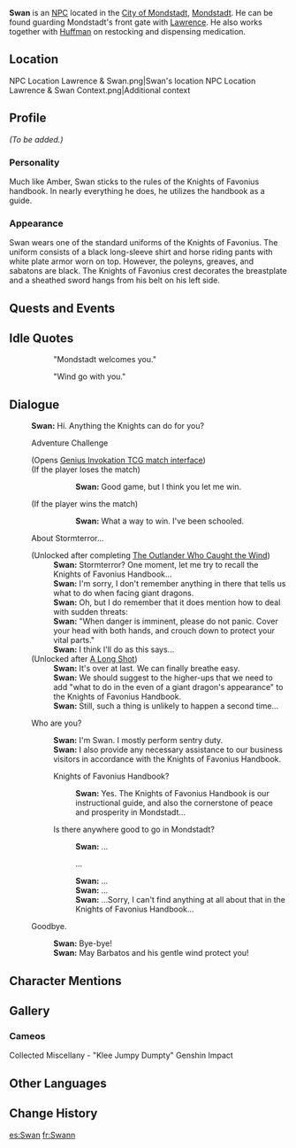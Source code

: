 {{Meta
<!-- Remove this template after adding the missing info -->
|missing_NPC_profile  = yes
}}
{{Character Infobox
|type             = NPC
|image            = NPC Swan.png
|region           = Mondstadt
|title            = Knight of Favonius
|affiliation      = Knights of Favonius
}}
'''Swan''' is an [[NPC]] located in the [[City of Mondstadt]], [[Mondstadt]]. He can be found guarding Mondstadt's front gate with [[Lawrence]]. He also works together with [[Huffman]] on restocking and dispensing medication.

==Location==
<gallery>
NPC Location Lawrence & Swan.png|Swan's location
NPC Location Lawrence & Swan Context.png|Additional context
</gallery>

==Profile==
<!-- detailed story/lore information goes here -->
''(To be added.)''

===Personality===
Much like Amber, Swan sticks to the rules of the Knights of Favonius handbook. In nearly everything he does, he utilizes the handbook as a guide.

===Appearance===
Swan wears one of the standard uniforms of the Knights of Favonius. The uniform consists of a black long-sleeve shirt and horse riding pants with white plate armor worn on top. However, the poleyns, greaves, and sabatons are black. The Knights of Favonius crest decorates the breastplate and a sheathed sword hangs from his belt on his left side.

==Quests and Events==
{{Quests and Events}}

==Idle Quotes==
{{Dialogue start}}
:: {{A|VO Swan 01.ogg}} "Mondstadt welcomes you."
:: {{A|VO Swan 02.ogg}} "Wind go with you."
{{Dialogue end}}

==Dialogue==
{{Dialogue start}}
:'''Swan:''' Hi. Anything the Knights can do for you?
:{{DIcon|TCG}} Adventure Challenge
:;(Opens [[Genius Invokation TCG/Stage/Swan/Where All Adventures Begin|Genius Invokation TCG match interface]])
:;(If the player loses the match)
:::'''Swan:''' Good game, but I think you let me win.
:;(If the player wins the match)
:::'''Swan:''' What a way to win. I've been schooled.
:{{DIcon}} About Stormterror...
:;(Unlocked after completing [[The Outlander Who Caught the Wind]])
::'''Swan:''' Stormterror? One moment, let me try to recall the Knights of Favonius Handbook...
::'''Swan:''' I'm sorry, I don't remember anything in there that tells us what to do when facing giant dragons.
::'''Swan:''' Oh, but I do remember that it does mention how to deal with sudden threats:
::'''Swan:''' "When danger is imminent, please do not panic. Cover your head with both hands, and crouch down to protect your vital parts."
::'''Swan:''' I think l'll do as this says...
:;(Unlocked after [[A Long Shot]])
::'''Swan:''' It's over at last. We can finally breathe easy.
::'''Swan:''' We should suggest to the higher-ups that we need to add "what to do in the even of a giant dragon's appearance" to the Knights of Favonius Handbook.
::'''Swan:''' Still, such a thing is unlikely to happen a second time...
:{{DIcon}} Who are you?
::'''Swan:''' I'm Swan. I mostly perform sentry duty.
::'''Swan:''' I also provide any necessary assistance to our business visitors in accordance with the Knights of Favonius Handbook.
::{{DIcon}} Knights of Favonius Handbook?
:::'''Swan:''' Yes. The Knights of Favonius Handbook is our instructional guide, and also the cornerstone of peace and prosperity in Mondstadt...
::{{DIcon}} Is there anywhere good to go in Mondstadt?
:::'''Swan:''' ...
:::{{DIcon}} ...
:::'''Swan:''' ...
:::'''Swan:''' ...
:::'''Swan:''' ...Sorry, I can't find anything at all about that in the Knights of Favonius Handbook...
:{{DIcon}} Goodbye.
::'''Swan:''' Bye-bye!
::'''Swan:''' May Barbatos and his gentle wind protect you!
{{Dialogue end}}

==Character Mentions==
{{Character Mentions}}

==Gallery==
===Cameos===
<gallery>
Collected Miscellany - "Klee Jumpy Dumpty" Genshin Impact
</gallery>

==Other Languages==
{{Other Languages
|default_hidden = 1
|en      = Swan
|zhs     = 斯万
|zhs_rm  = Sīwàn
|zht     = 斯萬
|zht_rm  = Sīwàn
|ja      = スワン
|ja_rm   = Suwan
|ko      = 스완
|ko_rm   = Seuwan
|es      = Swan
|fr      = Swann
|ru      = Свен
|th      = Swan
|vi      = Swan
|de      = Swan
|id      = Swan
|pt      = Swan
|tr      = Swan
|it      = Swan
}}

==Change History==
{{Change History|1.0}}

[[es:Swan]]
[[fr:Swann]]